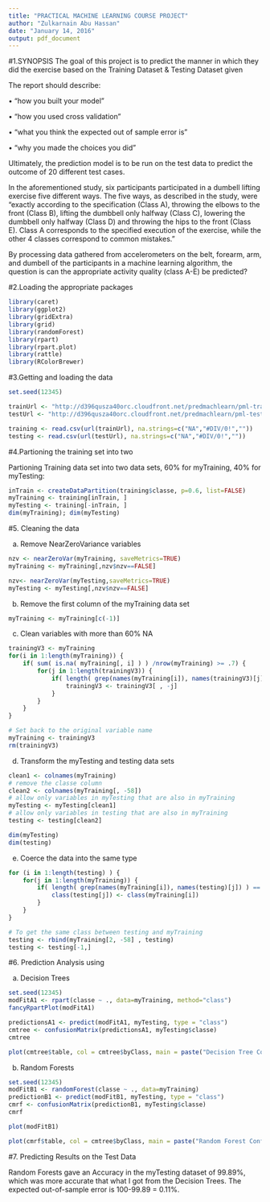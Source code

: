 ```yaml
---
title: "PRACTICAL MACHINE LEARNING COURSE PROJECT"
author: "Zulkarnain Abu Hassan"
date: "January 14, 2016"
output: pdf_document
---
```


#1.SYNOPSIS
The goal of this project is to predict the manner in which they did the exercise based on the Training Dataset & Testing Dataset given

The report should describe:

•	“how you built your model”

•	“how you used cross validation”

•	“what you think the expected out of sample error is”

•	“why you made the choices you did”

Ultimately, the prediction model is to be run on the test data to predict the outcome of 20 different test cases.

In the aforementioned study, six participants participated in a dumbell lifting exercise five different ways. The five ways, as described in the study, were “exactly according to the specification (Class A), throwing the elbows to the front (Class B), lifting the dumbbell only halfway (Class C), lowering the dumbbell only halfway (Class D) and throwing the hips to the front (Class E). Class A corresponds to the specified execution of the exercise, while the other 4 classes correspond to common mistakes.”

By processing data gathered from accelerometers on the belt, forearm, arm, and dumbell of the participants in a machine learning algorithm, the question is can the appropriate activity quality (class A-E) be predicted?

#2.Loading the appropriate packages

```r
library(caret)
library(ggplot2)
library(gridExtra)
library(grid)
library(randomForest)
library(rpart)
library(rpart.plot)
library(rattle) 
library(RColorBrewer) 
```

#3.Getting and loading the data

```r
set.seed(12345)

trainUrl <- "http://d396qusza40orc.cloudfront.net/predmachlearn/pml-training.csv"
testUrl <- "http://d396qusza40orc.cloudfront.net/predmachlearn/pml-testing.csv"

training <- read.csv(url(trainUrl), na.strings=c("NA","#DIV/0!",""))
testing <- read.csv(url(testUrl), na.strings=c("NA","#DIV/0!",""))
```

#4.Partioning the training set into two

Partioning Training data set into two data sets, 60% for myTraining, 40% for myTesting:

```r
inTrain <- createDataPartition(training$classe, p=0.6, list=FALSE)
myTraining <- training[inTrain, ]
myTesting <- training[-inTrain, ]
dim(myTraining); dim(myTesting)
```

#5.	Cleaning the data

a.	Remove NearZeroVariance variables

```r
nzv <- nearZeroVar(myTraining, saveMetrics=TRUE)
myTraining <- myTraining[,nzv$nzv==FALSE]

nzv<- nearZeroVar(myTesting,saveMetrics=TRUE)
myTesting <- myTesting[,nzv$nzv==FALSE]
```


b.	Remove the first column of the myTraining data set

```r
myTraining <- myTraining[c(-1)]
```


c.	Clean variables with more than 60% NA

```r
trainingV3 <- myTraining
for(i in 1:length(myTraining)) {
    if( sum( is.na( myTraining[, i] ) ) /nrow(myTraining) >= .7) {
        for(j in 1:length(trainingV3)) {
            if( length( grep(names(myTraining[i]), names(trainingV3)[j]) ) == 1)  {
                trainingV3 <- trainingV3[ , -j]
            }   
        } 
    }
}

```

```r
# Set back to the original variable name
myTraining <- trainingV3
rm(trainingV3)

```


d.	Transform the myTesting and testing data sets

```r
clean1 <- colnames(myTraining)
# remove the classe column
clean2 <- colnames(myTraining[, -58])  
# allow only variables in myTesting that are also in myTraining
myTesting <- myTesting[clean1]         
# allow only variables in testing that are also in myTraining
testing <- testing[clean2]             

dim(myTesting)
dim(testing)
```


e.	Coerce the data into the same type

```r
for (i in 1:length(testing) ) {
    for(j in 1:length(myTraining)) {
        if( length( grep(names(myTraining[i]), names(testing)[j]) ) == 1)  {
            class(testing[j]) <- class(myTraining[i])
        }      
    }      
}

# To get the same class between testing and myTraining
testing <- rbind(myTraining[2, -58] , testing)
testing <- testing[-1,]

```


#6.	Prediction Analysis using

a.	Decision Trees

```r
set.seed(12345)
modFitA1 <- rpart(classe ~ ., data=myTraining, method="class")
fancyRpartPlot(modFitA1)

```

```r
predictionsA1 <- predict(modFitA1, myTesting, type = "class")
cmtree <- confusionMatrix(predictionsA1, myTesting$classe)
cmtree

```

```r
plot(cmtree$table, col = cmtree$byClass, main = paste("Decision Tree Confusion Matrix: Accuracy =", round(cmtree$overall['Accuracy'], 4)))

```

b.	Random Forests

```r
set.seed(12345)
modFitB1 <- randomForest(classe ~ ., data=myTraining)
predictionB1 <- predict(modFitB1, myTesting, type = "class")
cmrf <- confusionMatrix(predictionB1, myTesting$classe)
cmrf

```

```r
plot(modFitB1)

```

```r
plot(cmrf$table, col = cmtree$byClass, main = paste("Random Forest Confusion Matrix: Accuracy =", round(cmrf$overall['Accuracy'], 4)))

```


#7. Predicting Results on the Test Data

Random Forests gave an Accuracy in the myTesting dataset of 99.89%, which was more accurate that what I got from the Decision Trees. The expected out-of-sample error is 100-99.89 = 0.11%.
